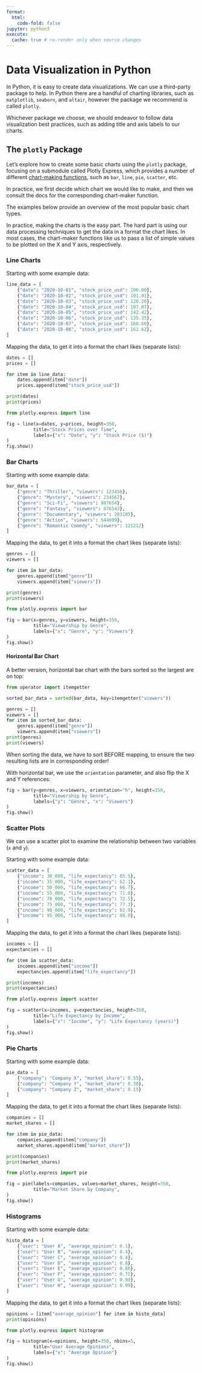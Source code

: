 ```yaml
---
format:
  html:
    code-fold: false
jupyter: python3
execute:
  cache: true # re-render only when source changes
---
```


# Data Visualization in Python

In Python, it is easy to create data visualizations. We can use a third-party package to help. In Python there are a handful of charting libraries, such as `matplotlib`, `seaborn`, and `altair`, however the package we recommend is called `plotly`.

Whichever package we choose, we should endeavor to follow data visualization best practices, such as adding title and axis labels to our charts.


## The `plotly` Package

Let's explore how to create some basic charts using the `plotly` package, focusing on a submodule called Plotly Express, which provides a number of different [chart-making functions](https://plotly.com/python-api-reference/index.html#full-reference-list), such as `bar`, `line`, `pie`, `scatter`, etc.

In practice, we first decide which chart we would like to make, and then we consult the docs for the corresponding chart-maker function.

The examples below provide an overview of the most popular basic chart types.

In practice, making the charts is the easy part. The hard part is using our data processing techniques to get the data in a format the chart likes. In most cases, the chart-maker functions like us to pass a list of simple values to be plotted on the X and Y axis, respectively.

### Line Charts

Starting with some example data:

```python
line_data = [
    {"date": "2020-10-01", "stock_price_usd": 100.00},
    {"date": "2020-10-02", "stock_price_usd": 101.01},
    {"date": "2020-10-03", "stock_price_usd": 120.20},
    {"date": "2020-10-04", "stock_price_usd": 107.07},
    {"date": "2020-10-05", "stock_price_usd": 142.42},
    {"date": "2020-10-06", "stock_price_usd": 135.35},
    {"date": "2020-10-07", "stock_price_usd": 160.60},
    {"date": "2020-10-08", "stock_price_usd": 162.62},
]
```

Mapping the data, to get it into a format the chart likes (separate lists):

```python
dates = []
prices = []

for item in line_data:
    dates.append(item["date"])
    prices.append(item["stock_price_usd"])

print(dates)
print(prices)
```

```python
from plotly.express import line

fig = line(x=dates, y=prices, height=350,
          title="Stock Prices over Time",
          labels={"x": "Date", "y": "Stock Price ($)"}
)
fig.show()
```


### Bar Charts

Starting with some example data:

```python
bar_data = [
    {"genre": "Thriller", "viewers": 123456},
    {"genre": "Mystery", "viewers": 234567},
    {"genre": "Sci-Fi", "viewers": 987654},
    {"genre": "Fantasy", "viewers": 876543},
    {"genre": "Documentary", "viewers": 283105},
    {"genre": "Action", "viewers": 544099},
    {"genre": "Romantic Comedy", "viewers": 121212}
]
```

Mapping the data, to get it into a format the chart likes (separate lists):


```python
genres = []
viewers = []

for item in bar_data:
    genres.append(item["genre"])
    viewers.append(item["viewers"])

print(genres)
print(viewers)
```

```python
from plotly.express import bar

fig = bar(x=genres, y=viewers, height=350,
          title="Viewership by Genre",
          labels={"x": "Genre", "y": "Viewers"}
)
fig.show()
```


#### Horizontal Bar Chart

A better version, horizontal bar chart with the bars sorted so the largest are on top:

```python
from operator import itemgetter

sorted_bar_data = sorted(bar_data, key=itemgetter("viewers"))

genres = []
viewers = []
for item in sorted_bar_data:
    genres.append(item["genre"])
    viewers.append(item["viewers"])
print(genres)
print(viewers)
```

:::{.callout-warning title="Important Note"}
When sorting the data, we have to sort BEFORE mapping, to ensure the two resulting lists are in corresponding order!
:::

With horizontal bar, we use the `orientation` parameter, and also flip the X and Y references:

```python
fig = bar(y=genres, x=viewers, orientation="h", height=350,
          title="Viewership by Genre",
          labels={"y": "Genre", "x": "Viewers"}
)
fig.show()
```

### Scatter Plots

We can use a scatter plot to examine the relationship between two variables (`x` and `y`).

Starting with some example data:

```python
scatter_data = [
    {"income": 30_000, "life_expectancy": 65.5},
    {"income": 35_000, "life_expectancy": 62.1},
    {"income": 50_000, "life_expectancy": 66.7},
    {"income": 55_000, "life_expectancy": 71.0},
    {"income": 70_000, "life_expectancy": 72.5},
    {"income": 75_000, "life_expectancy": 77.3},
    {"income": 90_000, "life_expectancy": 82.9},
    {"income": 95_000, "life_expectancy": 80.0},
]
```

Mapping the data, to get it into a format the chart likes (separate lists):

```python
incomes = []
expectancies = []

for item in scatter_data:
    incomes.append(item["income"])
    expectancies.append(item["life_expectancy"])

print(incomes)
print(expectancies)
```

```python
from plotly.express import scatter

fig = scatter(x=incomes, y=expectancies, height=350,
          title="Life Expectancy by Income",
          labels={"x": "Income", "y": "Life Expectancy (years)"}
)
fig.show()
```




### Pie Charts

Starting with some example data:

```python
pie_data = [
    {"company": "Company X", "market_share": 0.55},
    {"company": "Company Y", "market_share": 0.30},
    {"company": "Company Z", "market_share": 0.15}
]
```

Mapping the data, to get it into a format the chart likes (separate lists):


```python
companies = []
market_shares = []

for item in pie_data:
    companies.append(item["company"])
    market_shares.append(item["market_share"])

print(companies)
print(market_shares)
```

```python
from plotly.express import pie

fig = pie(labels=companies, values=market_shares, height=350,
          title="Market Share by Company",
)
fig.show()
```




### Histograms

Starting with some example data:

```python
histo_data = [
    {"user": "User A", "average_opinion": 0.1},
    {"user": "User B", "average_opinion": 0.4},
    {"user": "User C", "average_opinion": 0.4},
    {"user": "User D", "average_opinion": 0.8},
    {"user": "User E", "average_opinion": 0.86},
    {"user": "User F", "average_opinion": 0.75},
    {"user": "User G", "average_opinion": 0.90},
    {"user": "User H", "average_opinion": 0.99},
]
```

Mapping the data, to get it into a format the chart likes (separate lists):


```python
opinions = [item["average_opinion"] for item in histo_data]
print(opinions)
```

```python
from plotly.express import histogram

fig = histogram(x=opinions, height=350, nbins=5,
          title="User Average Opinions",
          labels={"x": "Average Opinion"}
)
fig.show()
```
